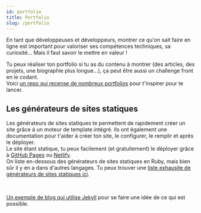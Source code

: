 ```yaml
---
id: portfolio
title: Portfolio
slug: /portfolio
---
```



En tant que développeuses et développeurs, montrer ce qu'on sait faire en ligne est important pour valoriser ses compétences techniques, sa curiosité... Mais il faut savoir le mettre en valeur !

Tu peux réaliser ton portfolio si tu as du contenu à montrer (des articles, des projets, une biographie plus longue...), ça peut être aussi un challenge front en le codant.<br/>
Voici [un repo qui recense de nombreux portfolios](https://github.com/emmabostian/developer-portfolios) pour t'inspirer pour te lancer.

## Les générateurs de sites statiques

Les générateurs de sites statiques te permettent de rapidement créer un site grâce à un moteur de template intégré. Ils ont également une documentation pour t'aider à créer ton site, le configurer, le remplir et après le déployer.<br/>
Le site étant statique, tu peux facilement (et gratuitement) le déployer grâce à [GitHub Pages](https://pages.github.com/) ou [Netlify](https://www.netlify.com/).<br/>
On liste en-dessous des générateurs de sites statiques en Ruby, mais bien sûr il y en a dans d'autres langages. Tu peux trouver une [liste exhausite de générateurs de sites statiques ici](https://jamstack.org/generators/).

<div class="container">
  <HorizontalCard
    src='/img/online_profile/portfolio/jekyll.png'
    alt='Logo Jekyll'
    href='https://jekyllrb.com/'
    title='Jekyll'
    description="Un des générateurs de site statique le plus connu et populaire. Les pages sont en format MarkDown et le moteur de template en Liquid, créé par Shopify."
  />
  <HorizontalCard
    src='/img/online_profile/portfolio/middleman.png'
    alt='Logo Middleman'
    href='https://middlemanapp.com/'
    title='Middleman'
    description="Second sur le podium, les pages de Middleman sont aux formats erb et haml."
  />
  <HorizontalCard
    src='/img/online_profile/portfolio/nanoc.png'
    alt='Logo Nanoc'
    href='https://nanoc.ws/'
    title='Nanoc'
    description="Troisième place sur le podium, les pages de Middleman sont aux formats erb et haml."
  />
</div><br/>

[Un exemple de blog qui utilise Jekyll](https://catalinionescu.dev/) pour se faire une idée de ce qui est possible.
